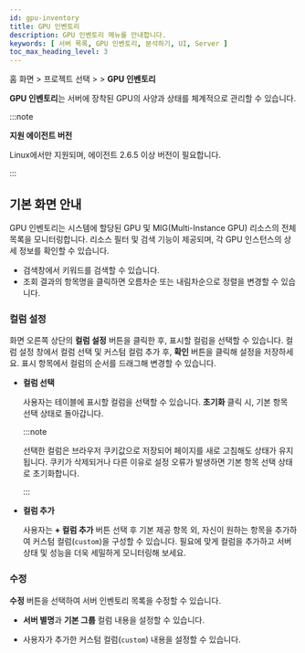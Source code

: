 ```yaml
---
id: gpu-inventory
title: GPU 인벤토리
description: GPU 인벤토리 메뉴를 안내합니다. 
keywords: [ 서버 목록, GPU 인벤토리, 분석하기, UI, Server ]
toc_max_heading_level: 3
---
```


홈 화면 &gt; 프로젝트 선택 &gt; <Cmdname sid="side_serverList" className="uitext" /> &gt; **GPU 인벤토리**

**GPU 인벤토리**는 서버에 장착된 GPU의 사양과 상태를 체계적으로 관리할 수 있습니다.

:::note

**지원 에이전트 버전**

Linux에서만 지원되며, 에이전트 2.6.5 이상 버전이 필요합니다.

:::

## 기본 화면 안내

GPU 인벤토리는 시스템에 할당된 GPU 및 MIG(Multi-Instance GPU) 리소스의 전체 목록을 모니터링합니다. 리소스 필터 및 검색 기능이 제공되며, 각 GPU 인스턴스의 상세 정보를 확인할 수 있습니다. 

* 검색창에서 키워드를 검색할 수 있습니다.
* 조회 결과의 항목명을 클릭하면 오름차순 또는 내림차순으로 정렬을 변경할 수 있습니다.

### **컬럼 설정**

화면 오른쪽 상단의 **컬럼 설정** 버튼을 클릭한 후, 표시할 컬럼을 선택할 수 있습니다. 컬럼 설정 창에서 컬럼 선택 및 커스텀 컬럼 추가 후, **확인** 버튼을 클릭해 설정을 저장하세요. 표시 항목에서 컬럼의 순서를 드래그해 변경할 수 있습니다. 

- **컬럼 선택**

    사용자는 테이블에 표시할 컬럼을 선택할 수 있습니다. **초기화** 클릭 시, 기본 항목 선택 상태로 돌아갑니다.

    :::note

    선택한 컬럼은 브라우저 쿠키값으로 저장되어 페이지를 새로 고침해도 상태가 유지됩니다. 쿠키가 삭제되거나 다른 이유로 설정 오류가 발생하면 기본 항목 선택 상태로 초기화합니다.

    :::

- **컬럼 추가**

    사용자는 **+ 컬럼 추가** 버튼 선택 후 기본 제공 항목 외, 자신이 원하는 항목을 추가하여 커스텀 컬럼(`custom`)을 구성할 수 있습니다. 필요에 맞게 컬럼을 추가하고 서버 상태 및 성능을 더욱 세밀하게 모니터링해 보세요.

### **수정**

**수정** 버튼을 선택하여 서버 인벤토리 목록을 수정할 수 있습니다.

- **서버 별명**과 **기본 그룹** 컬럼 내용을 설정할 수 있습니다.

- 사용자가 추가한 커스텀 컬럼(`custom`) 내용을 설정할 수 있습니다.